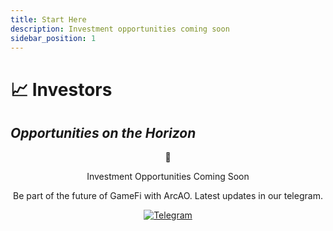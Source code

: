 ```yaml
---
title: Start Here
description: Investment opportunities coming soon
sidebar_position: 1
---
```


# 📈 Investors  
## *Opportunities on the Horizon*

<div align="center">
  <p style={{fontSize: '100px', margin: '50px 0'}}>
    🥧
  </p>

  <p style={{fontSize: '24px', fontWeight: 'bold'}}>
    Investment Opportunities Coming Soon
  </p>
  
  <p style={{fontSize: '16px', color: 'gray', marginTop: '10px'}}>
    Be part of the future of GameFi with ArcAO. Latest updates in our telegram.
  </p>
  <a href={ARCAO.telegram} target="_blank">
    <img
      alt="Telegram"
      src="https://img.shields.io/badge/Telegram-Join%20Now-blue?style=for-the-badge&logo=telegram"
    />
  </a>
</div>